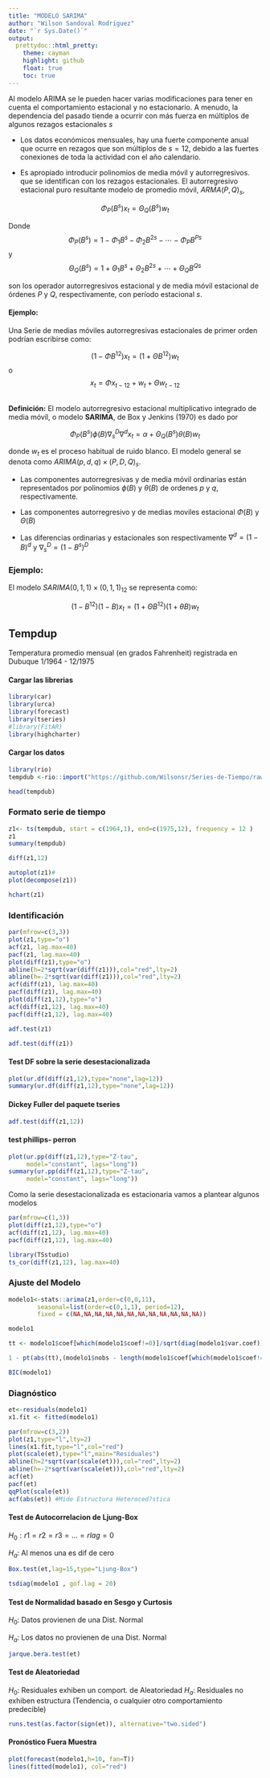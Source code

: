 ```yaml
---
title: "MODELO SARIMA"
author: "Wilson Sandoval Rodriguez"
date: "`r Sys.Date()`"
output:
  prettydoc::html_pretty:
    theme: cayman
    highlight: github
    float: true
    toc: true
---
```

 Al modelo ARIMA se le pueden hacer varias modificaciones para tener en cuenta el comportamiento estacional y no estacionario. A menudo, la dependencia del pasado tiende a ocurrir con más fuerza en múltiplos de algunos rezagos estacionales $s$


- Los datos económicos mensuales, hay una fuerte
componente anual que ocurre en rezagos que son múltiplos de $s = 12$, debido a las fuertes conexiones de toda la actividad con el año calendario.


- Es apropiado introducir polinomios de media móvil y autorregresivos.
que se identifican con los rezagos estacionales. El autorregresivo estacional puro resultante modelo de promedio móvil,  $ARMA (P, Q)_s$, 

$$
\Phi_{P}\left(B^{s}\right) x_{t}=\Theta_{Q}\left(B^{s}\right) w_{t}
$$


Donde
$$
\Phi_{P}\left(B^{s}\right)=1-\Phi_{1} B^{s}-\Phi_{2} B^{2 s}-\cdots-\Phi_{P} B^{P s}
$$
y
$$
\Theta_{Q}\left(B^{s}\right)=1+\Theta_{1} B^{s}+\Theta_{2} B^{2 s}+\cdots+\Theta_{Q} B^{Q s}
$$

son los operador autorregresivos estacional y de media móvil estacional
 de órdenes $P$ y $Q$, respectivamente, con período estacional $s$.


#### Ejemplo:

Una Serie de medias móviles autorregresivas estacionales de primer orden  podrían escribirse como:


$$\left(1-\Phi B^{12}\right) x_{t}=\left(1+\Theta B^{12}\right) w_{t}$$
o
$$x_{t}=\Phi x_{t-12}+w_{t}+\Theta w_{t-12}$$


##

**Definición:**  El modelo  autorregresivo estacional multiplicativo integrado
 de media móvil, o modelo **SARIMA**, de Box y Jenkins (1970) es dado por


$$\Phi_{P}\left(B^{s}\right) \phi(B) \nabla_{s}^{D} \nabla^{d} x_{t}=\alpha+\Theta_{Q}\left(B^{s}\right) \theta(B) w_{t}$$


donde $w_t$ es el proceso habitual de ruido blanco. El modelo general se denota como  $ARIMA (p, d, q) × (P, D, Q)_s$.

- Las componentes  autorregresivas  y  de media móvil ordinarias están representados por polinomios $\phi(B)$ y $\theta(B)$ de ordenes $p$ y $q$, respectivamente.


- Las componentes autorregresivo y de medias moviles estacional  $\Phi(B)$ y $\Theta(B)$

- Las diferencias ordinarias y estacionales son respectivamente $\nabla^{d}=(1-B)^d$   y $\nabla_{s}^{D}=(1-B^s)^D$

### Ejemplo:

El modelo $SARIMA(0, 1, 1) × (0, 1, 1)_{12}$ se representa como:


$$\left(1-B^{12}\right)(1-B) x_{t}=\left(1+\Theta B^{12}\right)(1+\theta B) w_{t}$$

## Tempdup

Temperatura promedio mensual (en grados Fahrenheit) registrada en Dubuque 1/1964 - 12/1975

#### Cargar las librerias
```r
library(car)
library(urca)
library(forecast)
library(tseries)
#library(FitAR)
library(highcharter)

```


#### Cargar los datos

```r
library(rio)
tempdub <-rio::import("https://github.com/Wilsonsr/Series-de-Tiempo/raw/main/bases/tempdub.dat", format=",")
```

```r
head(tempdub)
```



### Formato serie de tiempo
```r
z1<- ts(tempdub, start = c(1964,1), end=c(1975,12), frequency = 12 )
z1
summary(tempdub)
```

```r
diff(z1,12)
```



```r
autoplot(z1)#
plot(decompose(z1))
```

```r
hchart(z1)
```



### Identificación

```r
par(mfrow=c(3,3))
plot(z1,type="o")
acf(z1, lag.max=40)
pacf(z1, lag.max=40)
plot(diff(z1),type="o")
abline(h=2*sqrt(var(diff(z1))),col="red",lty=2)
abline(h=-2*sqrt(var(diff(z1))),col="red",lty=2)
acf(diff(z1), lag.max=40)
pacf(diff(z1), lag.max=40)
plot(diff(z1,12),type="o")
acf(diff(z1,12), lag.max=40)
pacf(diff(z1,12), lag.max=40)

```



```r
adf.test(z1)
```

```r
adf.test(diff(z1))
```




#### Test DF sobre la serie desestacionalizada


```r
plot(ur.df(diff(z1,12),type="none",lag=12))
summary(ur.df(diff(z1,12),type="none",lag=12))
```

#### Dickey Fuller del paquete tseries
```r
adf.test(diff(z1,12))
```




#### test phillips- perron
```r
plot(ur.pp(diff(z1,12),type="Z-tau",
     model="constant", lags="long"))
summary(ur.pp(diff(z1,12),type="Z-tau",
     model="constant", lags="long"))
```
Como la serie desestacionalizada es estacionaria vamos a plantear algunos modelos

```r
par(mfrow=c(1,3))
plot(diff(z1,12),type="o")
acf(diff(z1,12), lag.max=40)
pacf(diff(z1,12), lag.max=40)

```

```r
library(TSstudio)
ts_cor(diff(z1,12), lag.max=40)
```




### Ajuste del Modelo


```r
modelo1<-stats::arima(z1,order=c(0,0,11), 
        seasonal=list(order=c(0,1,1), period=12), 
        fixed = c(NA,NA,NA,NA,NA,NA,NA,NA,NA,NA,NA,NA))
```


```r
modelo1
```


```r
tt <- modelo1$coef[which(modelo1$coef!=0)]/sqrt(diag(modelo1$var.coef))
```


```r
1 - pt(abs(tt),(modelo1$nobs - length(modelo1$coef[which(modelo1$coef!=0)])))
```


```r
BIC(modelo1)

```


### Diagnóstico


```r
et<-residuals(modelo1)
x1.fit <- fitted(modelo1)

par(mfrow=c(3,2))
plot(z1,type="l",lty=2)
lines(x1.fit,type="l",col="red")
plot(scale(et),type="l",main="Residuales")
abline(h=2*sqrt(var(scale(et))),col="red",lty=2)
abline(h=-2*sqrt(var(scale(et))),col="red",lty=2)
acf(et)
pacf(et)
qqPlot(scale(et))
acf(abs(et)) #Mide Estructura Heteroced?stica

```


#### Test de Autocorrelacion de Ljung-Box

$H_0: r1=r2=r3=...=rlag=0$



$H_a$: Al menos una es dif de cero


```r
Box.test(et,lag=15,type="Ljung-Box")
```

```r
tsdiag(modelo1 , gof.lag = 20)
```







#### Test de Normalidad basado en Sesgo y Curtosis
 $H_0:$ Datos provienen de una Dist. Normal
 
$H_a:$ Los datos no provienen de una Dist. Normal


```r
jarque.bera.test(et)

```


#### Test de Aleatoriedad

$H_0:$ Residuales exhiben un comport. de Aleatoriedad
$H_a:$ Residuales no exhiben estructura (Tendencia, o cualquier otro comportamiento predecible)

```r
runs.test(as.factor(sign(et)), alternative="two.sided")
```




#### Pronóstico Fuera Muestra

```r
plot(forecast(modelo1,h=10, fan=T))
lines(fitted(modelo1), col="red")

```


